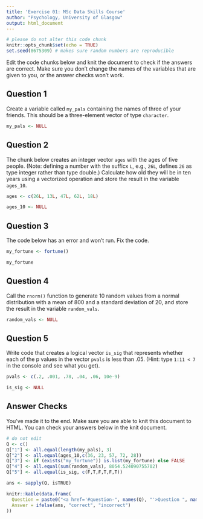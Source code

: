 ```yaml
---
title: 'Exercise 01: MSc Data Skills Course'
author: "Psychology, University of Glasgow"
output: html_document
---
```


```r
# please do not alter this code chunk
knitr::opts_chunk$set(echo = TRUE)
set.seed(8675309) # makes sure random numbers are reproducible
```

Edit the code chunks below and knit the document to check if the answers are correct. Make sure you don't change the names of the variables that are given to you, or the answer checks won't work.

## Question 1

Create a variable called `my_pals` containing the names of three of your friends. This should be a three-element vector of type `character`.

```r
my_pals <- NULL
```

## Question 2

The chunk below creates an integer vector `ages` with the ages of five people. (Note: defining a number with the sufficx `L`, e.g., `26L`, defines `26` as type integer rather than type double.)  Calculate how old they will be in ten years using a vectorized operation and store the result in the variable `ages_10`.

```r
ages <- c(26L, 13L, 47L, 62L, 18L)

ages_10 <- NULL
```

## Question 3

The code below has an error and won't run. Fix the code.

```r
my_fortune <- fortune()

my_fortune
```

## Question 4

Call the `rnorm()` function to generate 10 random values from a normal distribution with a mean of 800 and a standard deviation of 20, and store the result in the variable `random_vals`.

```r
random_vals <- NULL
```

## Question 5

Write code that creates a logical vector `is_sig` that represents whether each of the p values in the vector `pvals` is less than .05. (Hint: type `1:11 < 7` in the console and see what you get).

```r
pvals <- c(.2, .001, .78, .04, .06, 10e-9)

is_sig <- NULL
```

## Answer Checks

You've made it to the end. Make sure you are able to knit this document to HTML. You can check your answers below in the knit document.

```r
# do not edit
Q <- c()
Q["1"] <- all.equal(length(my_pals), 3)
Q["2"] <- all.equal(ages_10,c(36, 23, 57, 72, 28))
Q["3"] <- if (exists("my_fortune")) is.list(my_fortune) else FALSE
Q["4"] <- all.equal(sum(random_vals), 8054.524090755702)
Q["5"] <- all.equal(is_sig, c(F,T,F,T,F,T))

ans <- sapply(Q, isTRUE)

knitr::kable(data.frame(
  Question = paste0("<a href='#question-", names(Q), "'>Question ", names(Q), "</a>"),
  Answer = ifelse(ans, "correct", "incorrect")
))
```